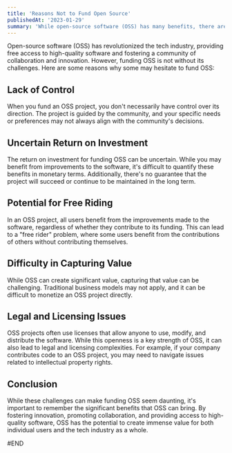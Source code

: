 ```yaml
---
title: 'Reasons Not to Fund Open Source'
publishedAt: '2023-01-29'
summary: 'While open-source software (OSS) has many benefits, there are also reasons why some may hesitate to fund it. Let's explore these reasons.'
---
```


Open-source software (OSS) has revolutionized the tech industry, providing free access to high-quality software and fostering a community of collaboration and innovation. However, funding OSS is not without its challenges. Here are some reasons why some may hesitate to fund OSS:

## Lack of Control

When you fund an OSS project, you don't necessarily have control over its direction. The project is guided by the community, and your specific needs or preferences may not always align with the community's decisions.

## Uncertain Return on Investment

The return on investment for funding OSS can be uncertain. While you may benefit from improvements to the software, it's difficult to quantify these benefits in monetary terms. Additionally, there's no guarantee that the project will succeed or continue to be maintained in the long term.

## Potential for Free Riding

In an OSS project, all users benefit from the improvements made to the software, regardless of whether they contribute to its funding. This can lead to a "free rider" problem, where some users benefit from the contributions of others without contributing themselves.

## Difficulty in Capturing Value

While OSS can create significant value, capturing that value can be challenging. Traditional business models may not apply, and it can be difficult to monetize an OSS project directly.

## Legal and Licensing Issues

OSS projects often use licenses that allow anyone to use, modify, and distribute the software. While this openness is a key strength of OSS, it can also lead to legal and licensing complexities. For example, if your company contributes code to an OSS project, you may need to navigate issues related to intellectual property rights.

## Conclusion

While these challenges can make funding OSS seem daunting, it's important to remember the significant benefits that OSS can bring. By fostering innovation, promoting collaboration, and providing access to high-quality software, OSS has the potential to create immense value for both individual users and the tech industry as a whole.

#END